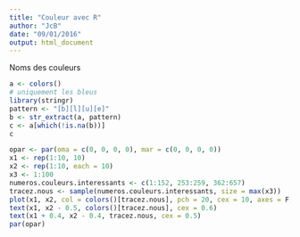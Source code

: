 ```yaml
---
title: "Couleur avec R"
author: "JcB"
date: "09/01/2016"
output: html_document
---
```


Noms des couleurs
```r
a <- colors()
# uniquement les bleus
library(stringr)
pattern <- "[b][l][u][e]"
b <- str_extract(a, pattern)
c <- a[which(!is.na(b))]
c

```

```r
opar <- par(oma = c(0, 0, 0, 0), mar = c(0, 0, 0, 0))
x1 <- rep(1:10, 10)
x2 <- rep(1:10, each = 10)
x3 <- 1:100
numeros.couleurs.interessants <- c(1:152, 253:259, 362:657)
tracez.nous <- sample(numeros.couleurs.interessants, size = max(x3))
plot(x1, x2, col = colors()[tracez.nous], pch = 20, cex = 10, axes = F, xlim = c(0, 10.5), ylim = c(0, 10))
text(x1, x2 - 0.5, colors()[tracez.nous], cex = 0.6)
text(x1 + 0.4, x2 - 0.4, tracez.nous, cex = 0.5)
par(opar)
```

